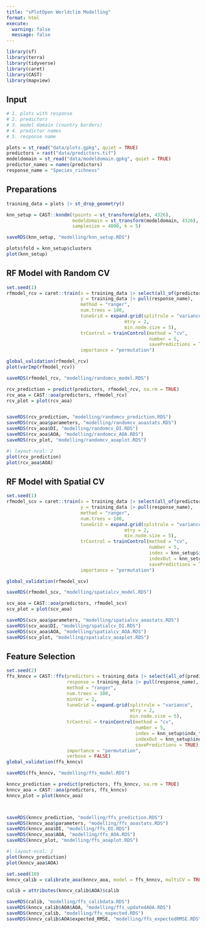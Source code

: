 ```yaml
---
title: "sPlotOpen Worldclim Modelling"
format: html
execute:
  warning: false
  message: false
---
```




```r
library(sf)
library(terra)
library(tidyverse)
library(caret)
library(CAST)
library(mapview)
```



## Input

```r
# 1. plots with response
# 2. predictors
# 3. model domain (country borders)
# 4. predictor names
# 5. response name

plots = st_read("data/plots.gpkg", quiet = TRUE)
predictors = rast("data/predictors.tif")
modeldomain = st_read("data/modeldomain.gpkg", quiet = TRUE)
predictor_names = names(predictors)
response_name = "Species_richness"
```



## Preparations

```r
training_data = plots |> st_drop_geometry()

knn_setup = CAST::knndm(tpoints = st_transform(plots, 4326),
                        modeldomain = st_transform(modeldomain, 4326), 
                        samplesize = 4000, k = 5)

saveRDS(knn_setup, "modelling/knn_setup.RDS")
```


```r
plots$fold = knn_setup$clusters
plot(knn_setup)
```


## RF Model with Random CV

```r
set.seed(1)
rfmodel_rcv = caret::train(x = training_data |> select(all_of(predictor_names)),
                           y = training_data |> pull(response_name),
                           method = "ranger",
                           num.trees = 100,
                           tuneGrid = expand.grid(splitrule = "variance",
                                           mtry = 2,
                                           min.node.size = 5),
                           trControl = trainControl(method = "cv",
                                                    number = 5,
                                                    savePredictions = TRUE),
                           importance = "permutation")

global_validation(rfmodel_rcv)
plot(varImp(rfmodel_rcv))

saveRDS(rfmodel_rcv, "modelling/randomcv_model.RDS")
```




```r
rcv_prediction = predict(predictors, rfmodel_rcv, na.rm = TRUE)
rcv_aoa = CAST::aoa(predictors, rfmodel_rcv)
rcv_plot = plot(rcv_aoa)


saveRDS(rcv_prediction, "modelling/randomcv_prediction.RDS")
saveRDS(rcv_aoa$parameters, "modelling/randomcv_aoastats.RDS")
saveRDS(rcv_aoa$DI, "modelling/randomcv_DI.RDS")
saveRDS(rcv_aoa$AOA, "modelling/randomcv_AOA.RDS")
saveRDS(rcv_plot, "modelling/randomcv_aoaplot.RDS")
```


```r
#| layout-ncol: 2
plot(rcv_prediction)
plot(rcv_aoa$AOA)
```


## RF Model with Spatial CV

```r
set.seed(1)
rfmodel_scv = caret::train(x = training_data |> select(all_of(predictor_names)),
                           y = training_data |> pull(response_name),
                           method = "ranger",
                           num.trees = 100,
                           tuneGrid = expand.grid(splitrule = "variance",
                                           mtry = 2,
                                           min.node.size = 5),
                           trControl = trainControl(method = "cv",
                                                    number = 5,
                                                    index = knn_setup$indx_train,
                                                    indexOut = knn_setup$indx_test,
                                                    savePredictions = TRUE),
                           importance = "permutation")

global_validation(rfmodel_scv)

saveRDS(rfmodel_scv, "modelling/spatialcv_model.RDS")


```


```r
scv_aoa = CAST::aoa(predictors, rfmodel_scv)
scv_plot = plot(scv_aoa)

saveRDS(scv_aoa$parameters, "modelling/spatialcv_aoastats.RDS")
saveRDS(scv_aoa$DI, "modelling/spatialcv_DI.RDS")
saveRDS(scv_aoa$AOA, "modelling/spatialcv_AOA.RDS")
saveRDS(scv_plot, "modelling/spatialcv_aoaplot.RDS")
```





## Feature Selection

```r
set.seed(2)
ffs_knncv = CAST::ffs(predictors = training_data |> select(all_of(predictor_names)),
                      response = training_data |> pull(response_name),
                      method = "ranger",
                      num.trees = 100,
                      minVar = 2,
                      tuneGrid = expand.grid(splitrule = "variance",
                                             mtry = 2,
                                             min.node.size = 5),
                      trControl = trainControl(method = "cv",
                                               number = 5,
                                               index = knn_setup$indx_train,
                                               indexOut = knn_setup$indx_test,
                                               savePredictions = TRUE),
                      importance = "permutation",
                      verbose = FALSE)
global_validation(ffs_knncv)

saveRDS(ffs_knncv, "modelling/ffs_model.RDS")


```



```r
knncv_prediction = predict(predictors, ffs_knncv, na.rm = TRUE)
knncv_aoa = CAST::aoa(predictors, ffs_knncv)
knncv_plot = plot(knncv_aoa)



saveRDS(knncv_prediction, "modelling/ffs_prediction.RDS")
saveRDS(knncv_aoa$parameters, "modelling/ffs_aoastats.RDS")
saveRDS(knncv_aoa$DI, "modelling/ffs_DI.RDS")
saveRDS(knncv_aoa$AOA, "modelling/ffs_AOA.RDS")
saveRDS(knncv_plot, "modelling/ffs_aoaplot.RDS")


```


```r
#| layout-ncol: 2
plot(knncv_prediction)
plot(knncv_aoa$AOA)
```


```r
set.seed(10)
knncv_calib = calibrate_aoa(knncv_aoa, model = ffs_knncv, multiCV = TRUE, length.out = 4)

calib = attributes(knncv_calib$AOA)$calib

saveRDS(calib, "modelling/ffs_calibdata.RDS")
saveRDS(knncv_calib$AOA$AOA, "modelling/ffs_updatedAOA.RDS")
saveRDS(knncv_calib, "modelling/ffs_expected.RDS")
saveRDS(knncv_calib$AOA$expected_RMSE, "modelling/ffs_expectedRMSE.RDS")

```







